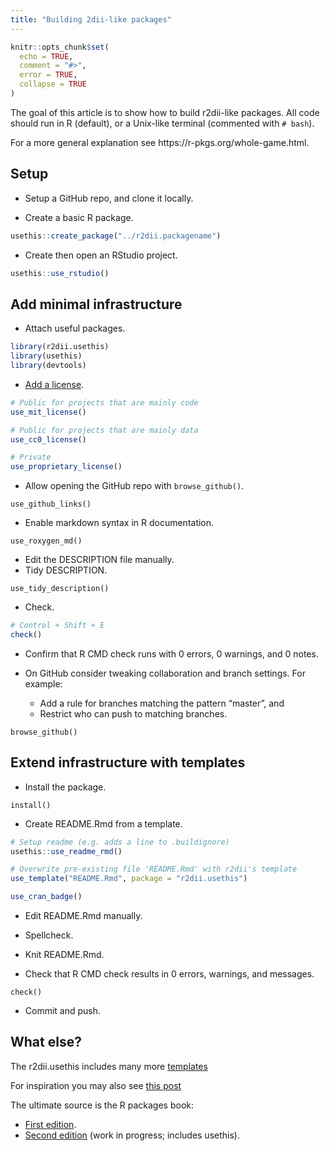 ```yaml
---
title: "Building 2dii-like packages"
---
```


```r
knitr::opts_chunk$set(
  echo = TRUE,
  comment = "#>",
  error = TRUE,
  collapse = TRUE
)
```

The goal of this article is to show how to build r2dii-like packages. All code should run in R (default), or a Unix-like terminal (commented with `# bash`).

For a more general explanation see https://r-pkgs.org/whole-game.html.

## Setup

* Setup a GitHub repo, and clone it locally.

* Create a basic R package.

```r
usethis::create_package("../r2dii.packagename")
```

* Create then open an RStudio project.

```r
usethis::use_rstudio()
```

## Add minimal infrastructure

* Attach useful packages.

```r
library(r2dii.usethis)
library(usethis)
library(devtools)
```

* [Add a license](https://r-pkgs.org/license.html).

```r
# Public for projects that are mainly code
use_mit_license()

# Public for projects that are mainly data
use_cc0_license()

# Private
use_proprietary_license()
```

* Allow opening the GitHub repo with `browse_github()`.

```
use_github_links()
```

* Enable markdown syntax in R documentation.

```
use_roxygen_md()
```

* Edit the DESCRIPTION file manually.
* Tidy DESCRIPTION.

```
use_tidy_description()
```

* Check.

```r
# Control + Shift + E
check()
```

* Confirm that R CMD check runs with 0 errors, 0 warnings, and 0 notes.

* On GitHub consider tweaking collaboration and branch settings. For example:
    
    * Add a rule for branches matching the pattern "master", and
    * Restrict who can push to matching branches.

```
browse_github()
```

## Extend infrastructure with templates

  * Install the package.

```
install()
```

* Create README.Rmd from a template.

```r
# Setup readme (e.g. adds a line to .buildignore)
usethis::use_readme_rmd()

# Overwrite pre-existing file 'README.Rmd' with r2dii's template
use_template("README.Rmd", package = "r2dii.usethis")

use_cran_badge()
```

* Edit README.Rmd manually.

* Spellcheck.

* Knit README.Rmd.

* Check that R CMD check results in 0 errors, warnings, and messages.

```
check()
```

* Commit and push.

## What else?

The r2dii.usethis includes many more [templates](https://github.com/2DegreesInvesting/r2dii.usethis/tree/master/inst/templates)

For inspiration you may also see [this post](https://fgeo.netlify.com/2018/03/28/2018-03-28-building-infrastructure-for-r-packages-with-usethis/)

The ultimate source is the R packages book:

* [First edition](http://r-pkgs.had.co.nz/).
* [Second edition](https://r-pkgs.org/) (work in progress; includes usethis).
